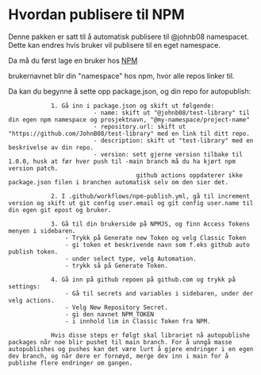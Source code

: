 # Hvordan publisere til NPM

Denne pakken er satt til å automatisk publisere til @johnb08 namespacet.
Dette kan endres hvis bruker vil publisere til en eget namespace.

Da må du først lage en bruker hos <a href="https://www.npmjs.com/">NPM<a/>

brukernavnet blir din "namespace" hos npm, hvor alle repos linker til. 

Da kan du begynne å sette opp package.json, og din repo for autopublish: 

                1. Gå inn i package.json og skift ut følgende:
                            - name: skift ut "@johnb08/test-library" til din egen npm namespace og prosjektnavn, "@my-namespace/project-name"
                            - repository.url: skift ut "https://github.com/JohnB08/test-library" med en link til ditt repo.
                            - description: skift ut "test-library" med en beskrivelse av din repo.
                            - version: sett gjerne version tilbake til 1.0.0, husk at før hver push til -main branch må du ha kjørt npm version patch. 
                                        github actions oppdaterer ikke package.json filen i branchen automatisk selv om den sier det. 
                
                2. I .github/workflows/npm-publish.yml, gå til increment version og skift ut git config user.email og git config user.name til din egen git epost og bruker.

                3. Gå til din brukerside på NPMJS, og finn Access Tokens menyen i sidebaren. 
                    - Trykk på Generate new Token og velg Classic Token
                    - gi token et beskrivende navn som f.eks github auto publish token. 
                    - under select type, velg Automation.
                    - trykk så på Generate Token.
                
                4. Gå inn på github repoen på github.com og trykk på settings:
                    - Gå til secrets and variables i sidebaren, under der velg actions.
                    - Velg New Repository Secret. 
                    - gi den navnet NPM_TOKEN
                    - i innhold lim in Classic Token fra NPM.

                Hvis disse steps er følgt skal librariet nå autopublishe packages når noe blir pushet til main branch. For å unngå masse autopublishes og pushes kan det være lurt å gjøre endringer i en egen dev branch, og når dere er fornøyd, merge dev inn i main for å publishe flere endringer om gangen. 
